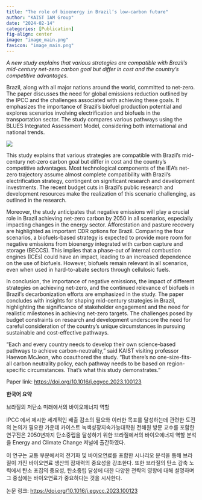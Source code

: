 ```yaml
---
title: "The role of bioenergy in Brazil’s low-carbon future"
author: "KAIST IAM Group"
date: "2024-02-14"
categories: [Publication]
fig-align: center
image: "image_main.png"
favicon: "image_main.png"
---
```


*A new study explains that various strategies are compatible with Brazil's mid-century net-zero carbon goal but differ in cost and the country's competitive advantages.*

Brazil, along with all major nations around the world, committed to net-zero. The paper discusses the need for global emissions reduction outlined by the IPCC and the challenges associated with achieving these goals. It emphasizes the importance of Brazil's biofuel production potential and explores scenarios involving electrification and biofuels in the transportation sector. The study compares various pathways using the BLUES Integrated Assessment Model, considering both international and national trends.

![](image_main.png){fig-align="center"}

This study explains that various strategies are compatible with Brazil's mid-century net-zero carbon goal but differ in cost and the country's competitive advantages. Most technological components of the IEA's net-zero trajectory assume almost complete compatibility with Brazil's electrification strategy, contingent on significant research and development investments. The recent budget cuts in Brazil's public research and development resources make the realization of this scenario challenging, as outlined in the research.

Moreover, the study anticipates that negative emissions will play a crucial role in Brazil achieving net-zero carbon by 2050 in all scenarios, especially impacting changes in the energy sector. Afforestation and pasture recovery are highlighted as important CDR options for Brazil. Comparing the four scenarios, a biofuels-based strategy is expected to provide more room for negative emissions from bioenergy integrated with carbon capture and storage (BECCS). This implies that a phase-out of internal combustion engines (ICEs) could have an impact, leading to an increased dependence on the use of biofuels. However, biofuels remain relevant in all scenarios, even when used in hard-to-abate sectors through cellulosic fuels.

In conclusion, the importance of negative emissions, the impact of different strategies on achieving net-zero, and the continued relevance of biofuels in Brazil's decarbonization efforts are emphasized in the study. The paper concludes with insights for shaping mid-century strategies in Brazil, highlighting the significance of stakeholder engagement and the need for realistic milestones in achieving net-zero targets. The challenges posed by budget constraints on research and development underscore the need for careful consideration of the country's unique circumstances in pursuing sustainable and cost-effective pathways.

"Each and every country needs to develop their own science-based pathways to achieve carbon-neutrality," said KAIST visiting professor Haewon McJeon, who coauthored the study. "But there's no one-size-fits-all carbon neutrality policy, each pathway needs to be based on region-specific circumstances. That's what this study demonstrates."

Paper link: <https://doi.org/10.1016/j.egycc.2023.100123>

**한국어 요약**

브라질의 저탄소 미래에서의 바이오에너지 역할

IPCC 에서 제시한 세계적인 배출 감소의 필요와 이러한 목표를 달성하는데 관련한 도전의 논의가 필요한 가운데 카이스트 녹색성장지속가능대학원 전해원 방문 교수를 포함한 연구진은 2050년까지 탄소중립을 달성하기 위한 브라질에서의 바이오에너지 역할 분석을 Energy and Climate Change 저널에 출간하였다.

이 연구는 교통 부문에서의 전기화 및 바이오연료를 포함한 시나리오 분석을 통해 브라질이 가진 바이오연료 생산의 잠재력의 중요성을 강조한다. 또한 브라질의 탄소 감축 노력에서 탄소 포집의 중요성, 탄소중립 달성에 대한 다양한 전략의 영향에 대해 설명하며 그 중심에는 바이오연료가 중요하다는 것을 시사한다.

논문 링크: <https://doi.org/10.1016/j.egycc.2023.100123>
